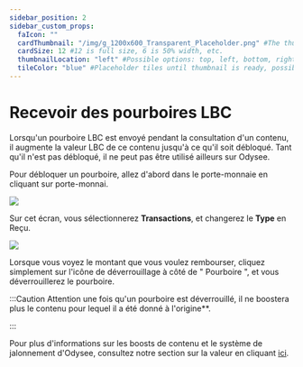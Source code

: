 ---
sidebar_position: 2
sidebar_custom_props:
  faIcon: ""
  cardThumbnail: "/img/g_1200x600_Transparent_Placeholder.png" #The thumbnail on the category card.
  cardSize: 12 #12 is full size, 6 is 50% width, etc.
  thumbnailLocation: "left" #Possible options: top, left, bottom, right, none
  tileColor: "blue" #Placeholder tiles until thumbnail is ready, possible options: blue, cream, darkpurple, lightpurple, mauve, orange, pink, none
---

# Recevoir des pourboires LBC

Lorsqu'un pourboire LBC est envoyé pendant la consultation d'un contenu, il augmente la valeur LBC de ce contenu jusqu'à ce qu'il soit débloqué. Tant qu'il n'est pas débloqué, il ne peut pas être utilisé ailleurs sur Odysee.

Pour débloquer un pourboire, allez d'abord dans le porte-monnaie en cliquant sur <OdyseeButton url="https://odysee.com/$/wallet"><OdyseeIcon type="credits"/> porte-monnai</OdyseeButton>.

![](/img/fr/RecevoirLBC1.png)

Sur cet écran, vous sélectionnerez **Transactions**, et changerez le **Type** en Reçu.

![](/img/fr/RecevoirLBC2.png)

Lorsque vous voyez le montant que vous voulez rembourser, cliquez simplement sur l'icône de déverrouillage à côté de " Pourboire ", et vous déverrouillerez le pourboire.

:::Caution Attention 
une fois qu'un pourboire est déverrouillé, il ne boostera plus le contenu pour lequel il a été donné à l'origine**.

:::

Pour plus d'informations sur les boosts de contenu et le système de jalonnement d'Odysee, consultez notre section sur la valeur en cliquant [ici](https://help.odysee.tv/category-blockchain/category-staking/naming).
